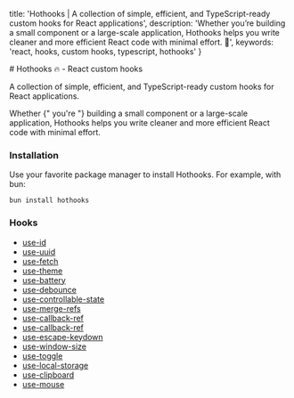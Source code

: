   title:
    'Hothooks | A collection of simple, efficient, and TypeScript-ready custom hooks for React applications',
  description:
    'Whether you’re building a small component or a large-scale application, Hothooks helps you write cleaner and more efficient React code with minimal effort. 🚀',
  keywords: 'react, hooks, custom hooks, typescript, hothooks'
}

<article className="max-w-2xl w-full pt-5 mx-auto">
  # Hothooks 🔥 - React custom hooks

A collection of simple, efficient, and TypeScript-ready custom hooks for React applications.

Whether {" you're "} building a small component or a large-scale application, Hothooks helps you write cleaner and more efficient React code with minimal effort.

### Installation

Use your favorite package manager to install Hothooks. For example, with
bun:

`bun install hothooks`

### Hooks

- [use-id](#use-id)
- [use-uuid](#use-uuid)
- [use-fetch](#use-fetch)
- [use-theme](#use-theme)
- [use-battery](#use-battery)
- [use-debounce](#use-debounce)
- [use-controllable-state](#use-controllable-state)
- [use-merge-refs](#use-merge-refs)
- [use-callback-ref](#use-callback-ref)
- [use-callback-ref](#use-callback-ref)
- [use-escape-keydown](#use-escape-keydown)
- [use-window-size](#use-window-size)
- [use-toggle](#use-toggle)
- [use-local-storage](#use-local-storage)
- [use-clipboard](#use-clipboard)
- [use-mouse](#use-mouse)

</article>
